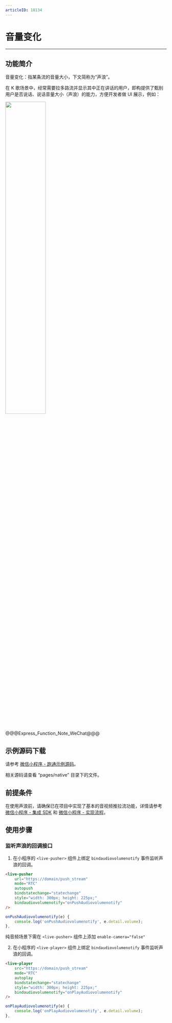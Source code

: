 ```yaml
---
articleID: 18134
---
```

<style>
table th:nth-of-type(1) { min-width: 300px; }
table th:nth-of-type(2) { min-width: 300px; }
</style>

# 音量变化

- - -

## 功能简介

音量变化：指某条流的音量大小，下文简称为“声浪”。

在 K 歌场景中，经常需要拉多路流并显示其中正在讲话的用户，即构提供了甄别用户是否说话、说话音量大小（声浪）的能力，方便开发者做 UI 展示，例如：

<img src="/Pics/Android/ZegoLiveRoom/SoundLevel.png" width="50%">

@@@Express_Function_Note_WeChat@@@

## 示例源码下载

请参考 [微信小程序 - 跑通示例源码](!DownloadDemo_WeChat)。

相关源码请查看 “pages/native” 目录下的文件。

## 前提条件

在使用声浪前，请确保已在项目中实现了基本的音视频推拉流功能，详情请参考 [微信小程序 - 集成 SDK](!SDK_Integration_WeChat) 和 [微信小程序 - 实现流程](!Solution_Implementation_WeChat)。

## 使用步骤

### 监听声浪的回调接口

1. 在小程序的 `<live-pusher>` 组件上绑定 `bindaudiovolumenotify` 事件监听声浪的回调。 

```html
<live-pusher 
    url="https://domain/push_stream" 
    mode="RTC" 
    autopush 
    bindstatechange="statechange" 
    style="width: 300px; height: 225px;" 
    bindaudiovolumenotify="onPushAudiovolumenotify"
/>
```
```javascript
onPushAudiovolumenotify(e) {
    console.log('onPushAudiovolumenotify', e.detail.volume);
},
```

<div class="mk-warning">

纯音频场景下需在 `<live-pusher>` 组件上添加 `enable-camera="false"`  
</div>



2. 在小程序的 `<live-player>` 组件上绑定 `bindaudiovolumenotify` 事件监听声浪的回调。

```html
<live-player 
    src="https://domain/push_stream" 
    mode="RTC" 
    autoplay 
    bindstatechange="statechange" 
    style="width: 300px; height: 225px;" 
    bindaudiovolumenotify="onPlayAudiovolumenotify"
/>
```
```javascript
onPlayAudiovolumenotify(e) {
    console.log('onPlayAudiovolumenotify', e.detail.volume);
},
```
